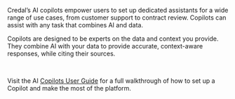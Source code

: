 Credal’s AI copilots empower users to set up dedicated assistants for a
wide range of use cases, from customer support to contract review.
Copilots can assist with any task that combines AI and data.

Copilots are designed to be experts on the data and context you provide.
They combine AI with your data to provide accurate, context-aware responses,
while citing their sources.

<br />

Visit the AI [Copilots User Guide](https://credalai.notion.site/credalai/AI-Copilots-User-Guide-73e09c563d9246cca5241890efef5de4) for a full walkthrough of how to set up a Copilot and make the most of the platform.
